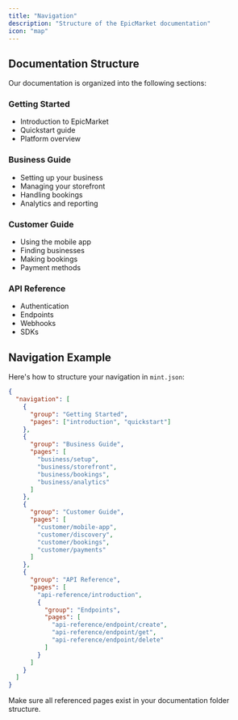 ```yaml
---
title: "Navigation"
description: "Structure of the EpicMarket documentation"
icon: "map"
---
```


## Documentation Structure

Our documentation is organized into the following sections:

### Getting Started

- Introduction to EpicMarket
- Quickstart guide
- Platform overview

### Business Guide

- Setting up your business
- Managing your storefront
- Handling bookings
- Analytics and reporting

### Customer Guide

- Using the mobile app
- Finding businesses
- Making bookings
- Payment methods

### API Reference

- Authentication
- Endpoints
- Webhooks
- SDKs

## Navigation Example

Here's how to structure your navigation in `mint.json`:

```json
{
  "navigation": [
    {
      "group": "Getting Started",
      "pages": ["introduction", "quickstart"]
    },
    {
      "group": "Business Guide",
      "pages": [
        "business/setup",
        "business/storefront",
        "business/bookings",
        "business/analytics"
      ]
    },
    {
      "group": "Customer Guide",
      "pages": [
        "customer/mobile-app",
        "customer/discovery",
        "customer/bookings",
        "customer/payments"
      ]
    },
    {
      "group": "API Reference",
      "pages": [
        "api-reference/introduction",
        {
          "group": "Endpoints",
          "pages": [
            "api-reference/endpoint/create",
            "api-reference/endpoint/get",
            "api-reference/endpoint/delete"
          ]
        }
      ]
    }
  ]
}
```

<Note>
  Make sure all referenced pages exist in your documentation folder structure.
</Note>
